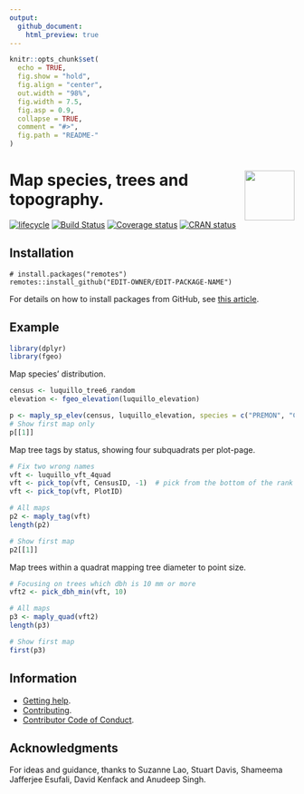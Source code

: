 ```yaml
---
output:
  github_document:
    html_preview: true
---
```


<!-- Don't edit README.md; instead, edit README.Rmd -->

```r
knitr::opts_chunk$set(
  echo = TRUE,
  fig.show = "hold",
  fig.align = "center",
  out.width = "98%",
  fig.width = 7.5, 
  fig.asp = 0.9,
  collapse = TRUE,
  comment = "#>",
  fig.path = "README-"
)
```

# <img src="https://i.imgur.com/m8FNhQR.png" align="right" height=88 /> Map species, trees and topography. 

[![lifecycle](https://img.shields.io/badge/lifecycle-experimental-orange.svg)](https://www.tidyverse.org/lifecycle/#experimental)
[![Build Status](https://travis-ci.org/forestgeo/fgeo.map.svg?branch=master)](https://travis-ci.org/forestgeo/fgeo.map)
[![Coverage status](https://codecov.io/gh/forestgeo/fgeo.map/branch/master/graph/badge.svg)](https://codecov.io/github/forestgeo/fgeo.map?branch=master)
[![CRAN status](https://www.r-pkg.org/badges/version/fgeo.map)](https://cran.r-project.org/package=fgeo.map)

## Installation

```
# install.packages("remotes")
remotes::install_github("EDIT-OWNER/EDIT-PACKAGE-NAME")
```

For details on how to install packages from GitHub, see [this article](https://goo.gl/dQKEeg).

## Example

```r
library(dplyr)
library(fgeo)
```

Map species' distribution.

```r
census <- luquillo_tree6_random
elevation <- fgeo_elevation(luquillo_elevation)

p <- maply_sp_elev(census, luquillo_elevation, species = c("PREMON", "CASARB"))
# Show first map only
p[[1]]
```

Map tree tags by status, showing four subquadrats per plot-page.

```r
# Fix two wrong names
vft <- luquillo_vft_4quad
vft <- pick_top(vft, CensusID, -1)  # pick from the bottom of the rank
vft <- pick_top(vft, PlotID)

# All maps
p2 <- maply_tag(vft)
length(p2)

# Show first map
p2[[1]]
```

Map trees within a quadrat mapping tree diameter to point size.

```r
# Focusing on trees which dbh is 10 mm or more
vft2 <- pick_dbh_min(vft, 10)

# All maps
p3 <- maply_quad(vft2)
length(p3)

# Show first map
first(p3)
```


## Information

* [Getting help](SUPPORT.md).
* [Contributing](CONTRIBUTING.md).
* [Contributor Code of Conduct](CODE_OF_CONDUCT.md).

## Acknowledgments

For ideas and guidance, thanks to Suzanne Lao, Stuart Davis, Shameema
Jafferjee Esufali, David Kenfack and Anudeep Singh.
